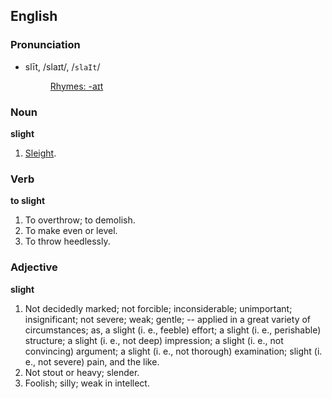 {{webster}}

==English==

===Pronunciation===
*slīt, /slaɪt/, /<tt>slaIt</tt>/
*:[[Rhymes:English:-aɪt|Rhymes: -aɪt]]

===Noun===
'''slight'''

#[[Sleight]].

===Verb===

'''to slight'''

#To overthrow; to demolish.
#To make even or level.
#To throw heedlessly.

===Adjective===

'''slight'''

#Not decidedly marked; not forcible; inconsiderable; unimportant; insignificant; not severe; weak; gentle; -- applied in a great variety of circumstances; as, a slight (i. e., feeble) effort; a slight (i. e., perishable) structure; a slight (i. e., not deep) impression; a slight (i. e., not convincing) argument; a slight (i. e., not thorough) examination; slight (i. e., not severe) pain, and the like.
#Not stout or heavy; slender.
#Foolish; silly; weak in intellect.